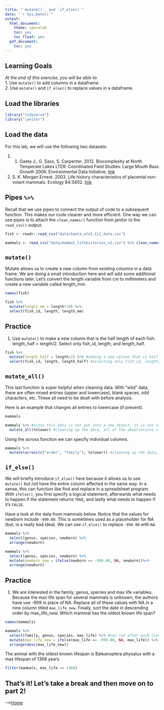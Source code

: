 ```yaml
---
title: "`mutate()`, and `if_else()`"
date: "`r Sys.Date()`"
output:
  html_document:
    theme: spacelab
    toc: yes
    toc_float: yes
  pdf_document:
    toc: yes
---
```


## Learning Goals   

*At the end of this exercise, you will be able to:*    
1. Use `mutate()` to add columns in a dataframe.  
2. Use `mutate()` and `if_else()` to replace values in a dataframe.  

## Load the libraries    

```r
library("tidyverse")
library("janitor")
```

## Load the data   

For this lab, we will use the following two datasets:  

1. 1. Gaeta J., G. Sass, S. Carpenter. 2012. Biocomplexity at North Temperate Lakes LTER: Coordinated Field Studies: Large Mouth Bass Growth 2006. Environmental Data Initiative.   [link](https://portal.edirepository.org/nis/mapbrowse?scope=knb-lter-ntl&identifier=267)  

2. S. K. Morgan Ernest. 2003. Life history characteristics of placental non-volant mammals. Ecology 84:3402.   [link](http://esapubs.org/archive/ecol/E084/093/)  

## Pipes `%>%`   

Recall that we use pipes to connect the output of code to a subsequent function. This makes our code cleaner and more efficient. One way we can use pipes is to attach the `clean_names()` function from janitor to the `read_csv()` output.    

```r
fish <- readr::read_csv("data/Gaeta_etal_CLC_data.csv")
```

```r
mammals <- read_csv("data/mammal_lifehistories_v2.csv") %>% clean_names() #attaching read names with a pipe to clean the data
```

## `mutate()`   

Mutate allows us to create a new column from existing columns in a data frame. We are doing a small introduction here and will add some additional functions later. Let's convert the length variable from cm to millimeters and create a new variable called length_mm.  

```r
names(fish)
```

```r
fish %>% 
  mutate(length_mm = length*10) %>% 
  select(fish_id, length, length_mm)
```

## Practice    

1. Use `mutate()` to make a new column that is the half length of each fish: length_half = length/2. Select only fish_id, length, and length_half.    

```r
fish %>% 
  mutate(length_half = length/2) %>% #adding a new column that is half length of each fish, the new variable is always added at the very end
  select(fish_id, length, length_half) #selecting only fish_id, length, length_half columns
```

## `mutate_all()`    

This last function is super helpful when cleaning data. With "wild" data, there are often mixed entries (upper and lowercase), blank spaces, odd characters, etc. These all need to be dealt with before analysis.  

Here is an example that changes all entries to lowercase (if present).  

```r
mammals
```

```r
mammals %>% #since this data is not put into a new object, it is not saved as a new object (try to not create new objects for each data manipulation/function)
  mutate_all(tolower) #cleaning up the data, all of the observations cleaned up
```

Using the across function we can specify individual columns.    

```r
mammals %>% 
  mutate(across(c("order", "family"), tolower)) #cleaning up the data, only certain variables + observations
```

## `if_else()`   

We will briefly introduce `if_else()` here because it allows us to use `mutate()` but not have the entire column affected in the same way. In a sense, this can function like find and replace in a spreadsheet program. With `ifelse()`, you first specify a logical statement, afterwards what needs to happen if the statement returns `TRUE`, and lastly what needs to happen if it's  `FALSE`.   

Have a look at the data from mammals below. Notice that the values for newborn include `-999.00`. This is sometimes used as a placeholder for NA (but, is a really bad idea). We can use `if_else()` to replace `-999.00` with `NA`.    

```r
mammals %>% 
  select(genus, species, newborn) %>% 
  arrange(newborn)
```

```r
mammals %>% 
  select(genus, species, newborn) %>%
  mutate(newborn_new = ifelse(newborn == -999.00, NA, newborn))%>% 
  arrange(newborn)
```

## Practice    

1. We are interested in the family, genus, species and max life variables. Because the max life span for several mammals is unknown, the authors have use -999 in place of NA. Replace all of these values with NA in a new column titled `max_life_new`. Finally, sort the date in descending order by max_life_new. Which mammal has the oldest known life span?   

```r
names(mammals)
```

```r
mammals %>%
  select(family, genus, species, max_life) %>% #can run after each line to make sure that each line worked
  mutate(max_life_new = ifelse(max_life == -999.00, NA, max_life)) %>% #can check if NAs by doing arrange(max_life_new)
  arrange(desc(max_life_new))
```

The animal with the oldest known lifespan is Baleanoptera physalus with a max lifespan of 1368 years.

```r
filter(mammals, max_life == 1368)
```

## That's it! Let's take a break and then move on to part 2! 

-->[Home](https://jmledford3115.github.io/datascibiol/)  
